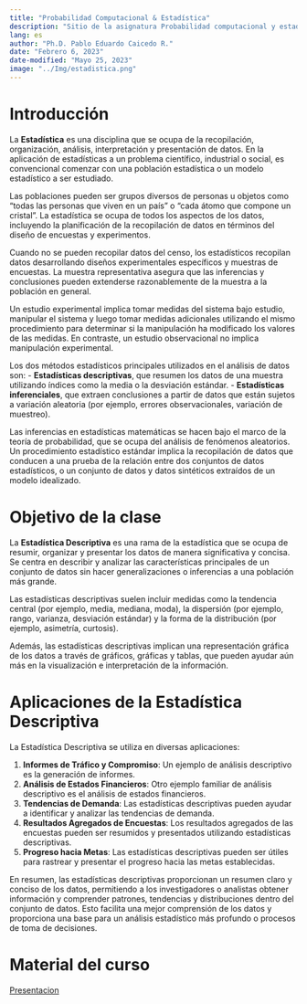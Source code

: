 ```yaml
---
title: "Probabilidad Computacional & Estadística"
description: "Sitio de la asignatura Probabilidad computacional y estadística de la Uniautonoma del Cauca"
lang: es
author: "Ph.D. Pablo Eduardo Caicedo R."
date: "Febrero 6, 2023"
date-modified: "Mayo 25, 2023"
image: "../Img/estadistica.png"
---
```


# Introducción

La **Estadística** es una disciplina que se ocupa de la recopilación, organización, análisis, interpretación y presentación de datos. En la aplicación de estadísticas a un problema científico, industrial o social, es convencional comenzar con una población estadística o un modelo estadístico a ser estudiado.

Las poblaciones pueden ser grupos diversos de personas u objetos como "todas las personas que viven en un país" o "cada átomo que compone un cristal". La estadística se ocupa de todos los aspectos de los datos, incluyendo la planificación de la recopilación de datos en términos del diseño de encuestas y experimentos.

Cuando no se pueden recopilar datos del censo, los estadísticos recopilan datos desarrollando diseños experimentales específicos y muestras de encuestas. La muestra representativa asegura que las inferencias y conclusiones pueden extenderse razonablemente de la muestra a la población en general.

Un estudio experimental implica tomar medidas del sistema bajo estudio, manipular el sistema y luego tomar medidas adicionales utilizando el mismo procedimiento para determinar si la manipulación ha modificado los valores de las medidas. En contraste, un estudio observacional no implica manipulación experimental.

Los dos métodos estadísticos principales utilizados en el análisis de datos son: 
- **Estadísticas descriptivas**, que resumen los datos de una muestra utilizando índices como la media o la desviación estándar.
- **Estadísticas inferenciales**, que extraen conclusiones a partir de datos que están sujetos a variación aleatoria (por ejemplo, errores observacionales, variación de muestreo).

Las inferencias en estadísticas matemáticas se hacen bajo el marco de la teoría de probabilidad, que se ocupa del análisis de fenómenos aleatorios. Un procedimiento estadístico estándar implica la recopilación de datos que conducen a una prueba de la relación entre dos conjuntos de datos estadísticos, o un conjunto de datos y datos sintéticos extraídos de un modelo idealizado.

# Objetivo de la clase

La **Estadística Descriptiva** es una rama de la estadística que se ocupa de resumir, organizar y presentar los datos de manera significativa y concisa. Se centra en describir y analizar las características principales de un conjunto de datos sin hacer generalizaciones o inferencias a una población más grande. 

Las estadísticas descriptivas suelen incluir medidas como la tendencia central (por ejemplo, media, mediana, moda), la dispersión (por ejemplo, rango, varianza, desviación estándar) y la forma de la distribución (por ejemplo, asimetría, curtosis).

Además, las estadísticas descriptivas implican una representación gráfica de los datos a través de gráficos, gráficas y tablas, que pueden ayudar aún más en la visualización e interpretación de la información.

# Aplicaciones de la Estadística Descriptiva

La Estadística Descriptiva se utiliza en diversas aplicaciones:

1. **Informes de Tráfico y Compromiso**: Un ejemplo de análisis descriptivo es la generación de informes.
2. **Análisis de Estados Financieros**: Otro ejemplo familiar de análisis descriptivo es el análisis de estados financieros.
3. **Tendencias de Demanda**: Las estadísticas descriptivas pueden ayudar a identificar y analizar las tendencias de demanda.
4. **Resultados Agregados de Encuestas**: Los resultados agregados de las encuestas pueden ser resumidos y presentados utilizando estadísticas descriptivas.
5. **Progreso hacia Metas**: Las estadísticas descriptivas pueden ser útiles para rastrear y presentar el progreso hacia las metas establecidas.

En resumen, las estadísticas descriptivas proporcionan un resumen claro y conciso de los datos, permitiendo a los investigadores o analistas obtener información y comprender patrones, tendencias y distribuciones dentro del conjunto de datos. Esto facilita una mejor comprensión de los datos y proporciona una base para un análisis estadístico más profundo o procesos de toma de decisiones.

# Material del curso

[Presentacion](../pres/CompProbabilityStatistics.qmd)